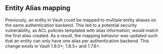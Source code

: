 ## Entity Alias mapping

Previously, an entity in Vault could be mapped to multiple entity aliases on the same authentication backend. This
led to a potential security vulnerability, as ACL policies templated with alias information, would match the first
alias created. As a result, the mapping behavior was updated such that an entity can only have one alias per authentication
backend. This change exists in Vault 1.9.0+, 1.8.5+ and 1.7.6+.